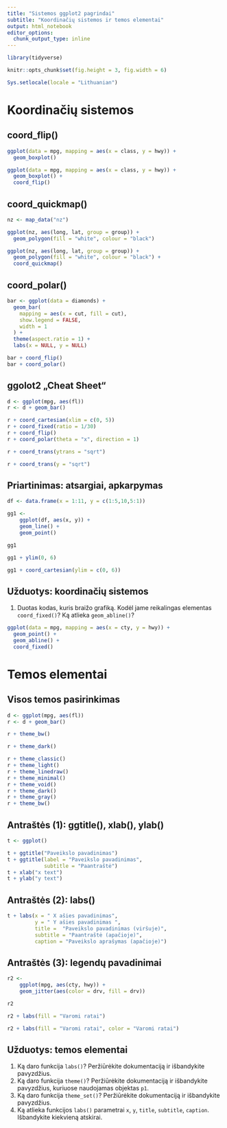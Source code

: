```yaml
---
title: "Sistemos ggplot2 pagrindai"
subtitle: "Koordinačių sistemos ir temos elementai"
output: html_notebook
editor_options: 
  chunk_output_type: inline
---
```



```r
library(tidyverse)

knitr::opts_chunk$set(fig.height = 3, fig.width = 6)

Sys.setlocale(locale = "Lithuanian")
```


Koordinačių sistemos
============================================================================= 

coord_flip()
----------------------------------------------------------------------------- 

```r
ggplot(data = mpg, mapping = aes(x = class, y = hwy)) + 
  geom_boxplot()
```
  
```r
ggplot(data = mpg, mapping = aes(x = class, y = hwy)) + 
  geom_boxplot() +
  coord_flip()

```

coord_quickmap()
----------------------------------------------------------------------------- 

```r
nz <- map_data("nz")

ggplot(nz, aes(long, lat, group = group)) +
  geom_polygon(fill = "white", colour = "black")

ggplot(nz, aes(long, lat, group = group)) +
  geom_polygon(fill = "white", colour = "black") +
  coord_quickmap()
```

coord_polar()
----------------------------------------------------------------------------- 

```r
bar <- ggplot(data = diamonds) + 
  geom_bar(
    mapping = aes(x = cut, fill = cut), 
    show.legend = FALSE,
    width = 1
  ) + 
  theme(aspect.ratio = 1) +
  labs(x = NULL, y = NULL)

bar + coord_flip()
bar + coord_polar()
```

ggolot2 „Cheat Sheet“
----------------------------------------------------------------------------- 
```r
d <- ggplot(mpg, aes(fl))
r <- d + geom_bar()
```
```r
r + coord_cartesian(xlim = c(0, 5))
r + coord_fixed(ratio = 1/30)
r + coord_flip()
r + coord_polar(theta = "x", direction = 1)
```

```r
r + coord_trans(ytrans = "sqrt")
```

```r
r + coord_trans(y = "sqrt")
```


Priartinimas: atsargiai, apkarpymas
----------------------------------------------------------------------------- 

```r

df <- data.frame(x = 1:11, y = c(1:5,10,5:1))

gg1 <- 
    ggplot(df, aes(x, y)) + 
    geom_line() +
    geom_point()

```


```r
gg1
```

```r
gg1 + ylim(0, 6)
```

```r
gg1 + coord_cartesian(ylim = c(0, 6))
```




Užduotys: koordinačių sistemos
----------------------------------------------------------------------------- 

1. Duotas kodas, kuris braižo grafiką. Kodėl jame reikalingas elementas `coord_fixed()`? Ką atlieka `geom_abline()`?

```r
ggplot(data = mpg, mapping = aes(x = cty, y = hwy)) +
  geom_point() + 
  geom_abline() +
  coord_fixed()
```


Temos elementai
=============================================================================

Visos temos pasirinkimas
----------------------------------------------------------------------------- 

```r
d <- ggplot(mpg, aes(fl))
r <- d + geom_bar()
```
```r
r + theme_bw()
```
```r
r + theme_dark()
```
```r
r + theme_classic()
r + theme_light()
r + theme_linedraw()
r + theme_minimal()
r + theme_void()
r + theme_dark()
r + theme_gray()
r + theme_bw()
```




Antraštės (1): ggtitle(), xlab(), ylab()
----------------------------------------------------------------------------- 
```r
t <- ggplot()
```
```r
t + ggtitle("Paveikslo pavadinimas")
t + ggtitle(label = "Paveikslo pavadinimas", 
            subtitle = "Paantraštė")
t + xlab("x text")
t + ylab("y text")
```


Antraštės (2): labs()
----------------------------------------------------------------------------- 
```r
t + labs(x = " X ašies pavadinimas", 
         y = " Y ašies pavadinimas ",
         title =  "Paveikslo pavadinimas (viršuje)", 
         subtitle = "Paantraštė (apačioje)",
         caption = "Paveikslo aprašymas (apačioje)") 

```


Antraštės (3): legendų pavadinimai
----------------------------------------------------------------------------- 
```r
r2 <- 
    ggplot(mpg, aes(cty, hwy)) +
    geom_jitter(aes(color = drv, fill = drv)) 
```

```r
r2
```

```r
r2 + labs(fill = "Varomi ratai")
```

```r
r2 + labs(fill = "Varomi ratai", color = "Varomi ratai")
```



Užduotys: temos elementai
----------------------------------------------------------------------------- 

1. Ką daro funkcija `labs()`? Peržiūrėkite dokumentaciją ir išbandykite pavyzdžius.
2. Ką daro funkcija `theme()`? Peržiūrėkite dokumentaciją ir išbandykite pavyzdžius, kuriuose naudojamas objektas `p1`.
3. Ką daro funkcija `theme_set()`? Peržiūrėkite dokumentaciją ir išbandykite pavyzdžius.
4. Ką atlieka funkcijos `labs()` parametrai `x`, `y`, `title`, `subtitle`, `caption`. Išbandykite kiekvieną atskirai.



